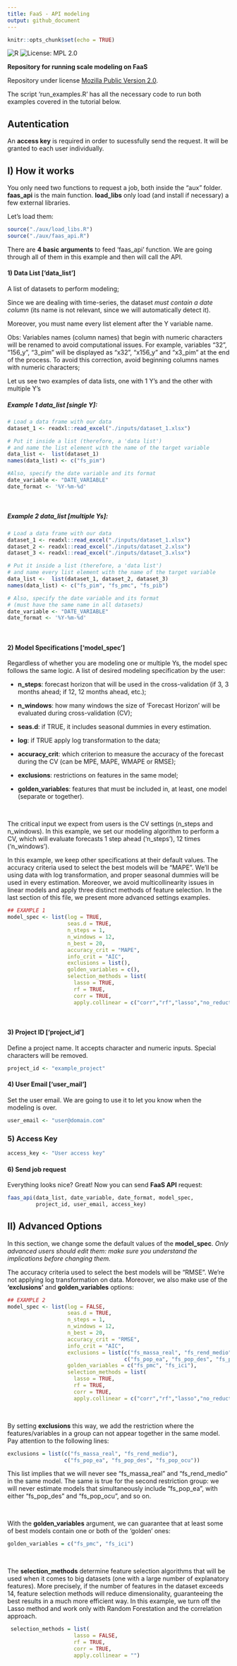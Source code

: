 ```yaml
---
title: FaaS - API modeling
output: github_document
---
```


```r
knitr::opts_chunk$set(echo = TRUE)
```


![R](https://img.shields.io/badge/R%3E%3D-3.0.0-blue.svg)
![License: MPL 2.0](https://img.shields.io/badge/License-MPL%202.0-brightgreen.svg)


**Repository for running scale modeling on FaaS**

Repository under license [Mozilla Public Version 2.0](https://www.mozilla.org/en-US/MPL/2.0/).

The script 'run_examples.R' has all the necessary code to run both examples covered in the tutorial below.

## Autentication

An **access key** is required in order to sucessfully send the request. It will be granted to each user individually.

## I) How it works

You only need two functions to request a job, both inside the "aux" folder. **faas_api** is the main function. **load_libs** only load (and install if necessary) a few external libraries.

Let's load them:

```r
source("./aux/load_libs.R")
source("./aux/faas_api.R")
```

There are **4 basic arguments** to feed 'faas_api' function. We are going through all of them in this example and then will call the API. 



#### 1) Data List ['data_list']

A list of datasets to perform modeling;

Since we are dealing with time-series, the dataset *must contain a date column* (its name is not relevant, since we will automatically detect it). 

Moreover,  you must name every list element after the Y variable name.

Obs: Variables names (column names) that begin with numeric characters will be renamed to avoid computational issues. For example, variables "32", "156_y", "3_pim" will be displayed as "x32", "x156_y" and "x3_pim" at the end of the process. To avoid this correction, avoid beginning columns names with numeric characters;

Let us see two examples of data lists, one with 1 Y's and the other with multiple Y's
<br>

##### Example 1 data_list [single Y]:
```r

# Load a data frame with our data
dataset_1 <- readxl::read_excel("./inputs/dataset_1.xlsx")

# Put it inside a list (therefore, a 'data list')
# and name the list element with the name of the target variable
data_list <-  list(dataset_1)
names(data_list) <- c("fs_pim")

#Also, specify the date variable and its format 
date_variable <- "DATE_VARIABLE"
date_format <- '%Y-%m-%d'
```

<br>

##### Example 2 data_list [multiple Ys]:
```r

# Load a data frame with our data
dataset_1 <- readxl::read_excel("./inputs/dataset_1.xlsx")
dataset_2 <- readxl::read_excel("./inputs/dataset_2.xlsx")
dataset_3 <- readxl::read_excel("./inputs/dataset_3.xlsx")

# Put it inside a list (therefore, a 'data list')
# and name every list element with the name of the target variable
data_list <-  list(dataset_1, dataset_2, dataset_3)
names(data_list) <- c("fs_pim", "fs_pmc", "fs_pib")

# Also, specify the date variable and its format 
# (must have the same name in all datasets)
date_variable <- "DATE_VARIABLE"
date_format <- '%Y-%m-%d'
```
<br>


#### 2) **Model Specifications ['model_spec']**


Regardless of whether you are modeling one or multiple Ys, the model spec follows the same logic.  A list of desired modeling specification by the user:

* **n_steps**: forecast horizon that will be used in the cross-validation (if 3, 3 months ahead; if 12, 12 months ahead, etc.);

* **n_windows**: how many windows the size of 'Forecast Horizon' will be evaluated during cross-validation (CV);

* **seas.d**: if TRUE, it includes seasonal dummies in every estimation.

* **log**: if TRUE apply log transformation to the data;

* **accuracy_crit**: which criterion to measure the accuracy of the forecast during the CV (can be MPE, MAPE, WMAPE or RMSE); 

* **exclusions**: restrictions on features in the same model;

* **golden_variables**: features that must be included in, at least, one model (separate or together).


<br>


The critical input we expect from users is the CV settings (n_steps and n_windows). In this example,  we set our modeling algorithm to perform a CV, which will evaluate forecasts 1 step ahead ('n_steps'), 12 times ('n_windows'). 

In this example, we keep other specifications at their default values. 
The accuracy criteria used to select the best models will be "MAPE". We'll be using data with log transformation, and proper seasonal dummies will be used in every estimation. Moreover, we avoid multicollinearity issues in linear models and apply three distinct methods of feature selection. In the last section of this file, we present more advanced settings examples. 

```r

## EXAMPLE 1
model_spec <- list(log = TRUE,
                   seas.d = TRUE,
                   n_steps = 1,
                   n_windows = 12,
                   n_best = 20,
                   accuracy_crit = "MAPE",
                   info_crit = "AIC",
                   exclusions = list(),
                   golden_variables = c(),
                   selection_methods = list(
                     lasso = TRUE,
                     rf = TRUE,
                     corr = TRUE,
                     apply.collinear = c("corr","rf","lasso","no_reduction")))

```
<br>



#### 3) Project ID ['project_id']

Define a project name. It accepts character and numeric inputs. Special characters will be removed.

```r
project_id <- "example_project"
```

#### 4) User Email ['user_mail']

Set the user email. We are going to use it to let you know when the modeling is over.
```r
user_email <- "user@domain.com"
```

### 5) Access Key

```r
access_key <- "User access key"
```

#### 6) Send job request

Everything looks nice? Great! Now you can send **FaaS API** request:

```r
faas_api(data_list, date_variable, date_format, model_spec, 
         project_id, user_email, access_key) 

```


## II) Advanced Options
In this section, we change some the default values of the  **model_spec**. *Only advanced users should edit them: make sure you understand the implications before changing them.*

The accuracy criteria used to select the best models will be "RMSE". We're not applying log transformation on data. Moreover,  we also make use of the  **'exclusions'** and **golden_variables** options:

```r

## EXAMPLE 2
model_spec <- list(log = FALSE,
                   seas.d = TRUE,
                   n_steps = 1,
                   n_windows = 12,
                   n_best = 20,
                   accuracy_crit = "RMSE",
                   info_crit = "AIC",
                   exclusions = list(c("fs_massa_real", "fs_rend_medio"),
                                     c("fs_pop_ea", "fs_pop_des", "fs_pop_ocu")),
                   golden_variables = c("fs_pmc", "fs_ici"),
                   selection_methods = list(
                     lasso = TRUE,
                     rf = TRUE,
                     corr = TRUE,
                     apply.collinear = c("corr","rf","lasso","no_reduction")))

```
<br>

By setting **exclusions** this way, we add the restriction where the features/variables in a group can not appear together in the same model. Pay attention to the following lines:

```r

exclusions = list(c("fs_massa_real", "fs_rend_medio"),
                  c("fs_pop_ea", "fs_pop_des", "fs_pop_ocu"))

```

This list implies that we will never see "fs_massa_real" and "fs_rend_medio" in the same model. The same is true for the second restriction group: we will never estimate models that simultaneously include "fs_pop_ea", with either "fs_pop_des" and "fs_pop_ocu", and so on.


<br>

With the **golden_variables** argument, we can guarantee that at least some of best models contain one or both of the 'golden' ones:


```r

golden_variables = c("fs_pmc", "fs_ici")

```

<br>

The **selection_methods**  determine feature selection algorithms that will be used when it comes to big datasets (one with a large number of explanatory features).  More precisely, if the number of features in the dataset exceeds 14, feature selection methods will reduce dimensionality, guaranteeing the best results in a much more efficient way. In this example, we turn off the Lasso method and work only with Random Forestation and the correlation approach.

```r
 selection_methods = list(
                     lasso = FALSE,
                     rf = TRUE,
                     corr = TRUE,
                     apply.collinear = "")
```
<br>


